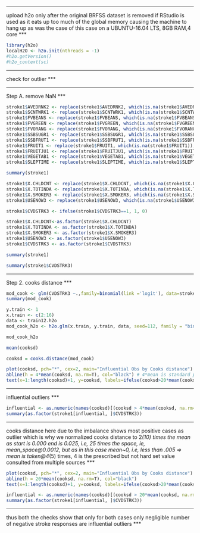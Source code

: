 ***
upload h2o only after the original BRFSS dataset is removed if RStudio is used as it eats up too much of the global memory causing the machine to hang up as was the case of this case on a UBUNTU-16.04 LTS, 8GB RAM,4 core
***

```r
library(h2o)
localH2O <- h2o.init(nthreads = -1)
#h2o.getVersion()
#h2o_context(sc)
```


***
check for outlier
***

***
Step A. remove NaN
***

```r
stroke1$AVEDRNK2 <- replace(stroke1$AVEDRNK2, which(is.na(stroke1$AVEDRNK2)), mean(stroke1$AVEDRNK2, na.rm=T))
stroke1$SCNTWRK1 <- replace(stroke1$SCNTWRK1, which(is.na(stroke1$SCNTWRK1)), mean(stroke1$SCNTWRK1, na.rm=T))
stroke1$FVBEANS <- replace(stroke1$FVBEANS, which(is.na(stroke1$FVBEANS)), mean(stroke1$FVBEANS, na.rm=T))
stroke1$FVGREEN <- replace(stroke1$FVGREEN, which(is.na(stroke1$FVGREEN)), mean(stroke1$FVGREEN, na.rm=T))
stroke1$FVORANG <- replace(stroke1$FVORANG, which(is.na(stroke1$FVORANG)), mean(stroke1$FVORANG, na.rm=T))
stroke1$SSBSUGR1 <- replace(stroke1$SSBSUGR1, which(is.na(stroke1$SSBSUGR1)), mean(stroke1$SSBSUGR1, na.rm=T))
stroke1$SSBFRUT1 <- replace(stroke1$SSBFRUT1, which(is.na(stroke1$SSBFRUT1)), mean(stroke1$SSBFRUT1, na.rm=T))
stroke1$FRUIT1 <- replace(stroke1$FRUIT1, which(is.na(stroke1$FRUIT1)), mean(stroke1$FRUIT1, na.rm=T))
stroke1$FRUITJU1 <- replace(stroke1$FRUITJU1, which(is.na(stroke1$FRUITJU1)), mean(stroke1$FRUITJU1, na.rm=T))
stroke1$VEGETAB1 <- replace(stroke1$VEGETAB1, which(is.na(stroke1$VEGETAB1)), mean(stroke1$VEGETAB1, na.rm=T))
stroke1$SLEPTIME <- replace(stroke1$SLEPTIME, which(is.na(stroke1$SLEPTIME)), mean(stroke1$SLEPTIME, na.rm=T))
```

```r
summary(stroke1)
```

```r
stroke1$X.CHLDCNT <- replace(stroke1$X.CHLDCNT, which(is.na(stroke1$X.CHLDCNT)), 0)
stroke1$X.TOTINDA <- replace(stroke1$X.TOTINDA, which(is.na(stroke1$X.TOTINDA)), 0)
stroke1$X.SMOKER3 <- replace(stroke1$X.SMOKER3, which(is.na(stroke1$X.SMOKER3)), 0)
stroke1$USENOW3 <- replace(stroke1$USENOW3, which(is.na(stroke1$USENOW3)), 0)
```

```r
stroke1$CVDSTRK3 <- ifelse(stroke1$CVDSTRK3==1, 1, 0)
```

```r
stroke1$X.CHLDCNT<-as.factor(stroke1$X.CHLDCNT)
stroke1$X.TOTINDA <- as.factor(stroke1$X.TOTINDA)
stroke1$X.SMOKER3 <- as.factor(stroke1$X.SMOKER3) 
stroke1$USENOW3 <- as.factor(stroke1$USENOW3)
stroke1$CVDSTRK3 <- as.factor(stroke1$CVDSTRK3)
```

```r
summary(stroke1)
```

```r
summary(stroke1$CVDSTRK3)
```

***
Step 2. cooks distance
***

```r
mod_cook <- glm(CVDSTRK3 ~.,family=binomial(link ='logit'), data=stroke1)
summary(mod_cook)
```

```r
y.train <- 1
x.train <- c(2:16)
data <- train12.h2o
mod_cook_h2o <- h2o.glm(x.train, y.train, data, seed=112, family = "binomial")
```

```r
mod_cook_h2o
```

```r
mean(cooksd)
```

```r
cooksd = cooks.distance(mod_cook)
```

```r
plot(cooksd, pch="*", cex=2, main="Influential Obs by Cooks distance")  
abline(h = 4*mean(cooksd, na.rm=T), col="black") # 4*mean is standard practice but not hard set
text(x=1:length(cooksd)+1, y=cooksd, labels=ifelse(cooksd>20*mean(cooksd, na.rm=T),names(cooksd),""), col="red")  
```

***
influential outliers
***

```r
influential <- as.numeric(names(cooksd)[(cooksd > 4*mean(cooksd, na.rm=T))])
summary(as.factor(stroke1[influential, ]$CVDSTRK3))
```

***
cooks distance here due to the
imbalance shows most positive cases
as outlier which is why we normalized
cooks distance to 2*(10) times the
mean as start is 0.000 end is 0.025,
i.e, 25 times the space, ie,
mean_space@0.0012, but as in this
case mean~0, i.e, less than .005 =>
mean is taken@4*(5) times, 4 is the
prescribed but not hard set value
consulted from multiple sources
***

```r
plot(cooksd, pch="*", cex=2, main="Influential Obs by Cooks distance")  
abline(h = 20*mean(cooksd, na.rm=T), col="black")  
text(x=1:length(cooksd)+1, y=cooksd, labels=ifelse(cooksd>20*mean(cooksd, na.rm=T),names(cooksd),""), col="red")  
```

```r
influential <- as.numeric(names(cooksd)[(cooksd > 20*mean(cooksd, na.rm=T))]) 
summary(as.factor(stroke1[influential, ]$CVDSTRK3))
```

***
thus both the checks show that only
for both cases only negligible number
of negative stroke responses are
influential outliers 
***